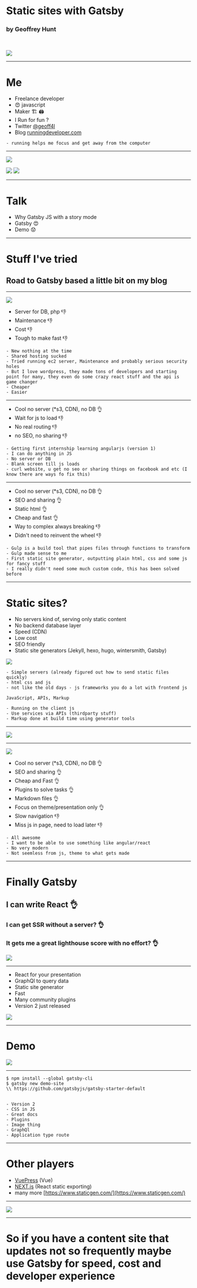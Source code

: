 
<Head>
  <title>Static sites with Gatsby</title>
  <link href="https://fonts.googleapis.com/css?family=Galindo" rel="stylesheet"/>
</Head>

# Static sites with Gatsby

### by Geoffrey Hunt

<Social/>

<br/>

![](images/gatsby.jpg)

---

# Me

- Freelance developer
- 😍 javascript
- Maker 🏗️ 🖨️
- I Run for fun ?
- Twitter [@geoff4l](https://twitter.com/geoff4l)
- Blog [runningdeveloper.com](https://runningdeveloper.com)

```notes
- running helps me focus and get away from the computer
```

---


![](images/wall.jpg)

![](images/ponte.jpg)
![](images/ponte_top.jpg)

---

# Talk

- Why Gatsby JS with a story mode
- Gatsby 😍
- Demo 😟

---

# Stuff I've tried
## Road to Gatsby based a little bit on my blog

---

![](images/wordpress-logo2.jpg)

- Server for DB, php 👎
- Maintenance 👎
- Cost 👎
- Tough to make fast 👎

```notes
- New nothing at the time
- Shared hosting sucked
- Tried running ec2 server, Maintenance and probably serious security holes
- But I love wordpress, they made tons of developers and starting point for many, they even do some crazy react stuff and the api is game changer
- Cheaper
- Easier
```

---


<ClickCode image="images/angular.png" imageTwo="images/angular_code.png"/>

- Cool no server (*s3, CDN), no DB 👌
- Wait for js to load 👎
- No real routing 👎
- no SEO, no sharing 👎

```notes
- Getting first internship learning angularjs (version 1)
- I can do anything in JS
- No server or DB
- Blank screen till js loads
- curl website, u get no seo or sharing things on facebook and etc (I know there are ways fo fix this)
```

---


<ClickCode image="images/gulp.png" imageTwo="images/gulp_code.png"/>

- Cool no server (*s3, CDN), no DB 👌
- SEO and sharing 👌
- Static html 👌
- Cheap and fast 👌
- Way to complex always breaking 👎
- Didn't need to reinvent the wheel 👎

```notes
- Gulp is a build tool that pipes files through functions to transform
- Gulp made sense to me 
- First static site generator, outputting plain html, css and some js for fancy stuff
- I really didn't need some much custom code, this has been solved before
```
---

# Static sites?

- No servers kind of, serving only static content
- No backend database layer
- Speed (CDN)
- Low cost
- SEO friendly
- Static site generators (Jekyll, hexo, hugo, wintersmith, Gatsby)

![](images/jam.png)

```notes
- Simple servers (already figured out how to send static files quickly)
- html css and js
- not like the old days - js frameworks you do a lot with frontend js

JavaScript, APIs, Markup

- Running on the client js
- Use services via APIs (thirdparty stuff)
- Markup done at build time using generator tools 

```

---

![](images/static_site.png)

---


![](images/hexo.png)

- Cool no server (*s3, CDN), no DB 👌
- SEO and sharing 👌
- Cheap and Fast 👌
- Plugins to solve tasks 👌
- Markdown files 👌
- Focus on theme/presentation only 👌
- Slow navigation 👎
- Miss js in page, need to load later 👎

```notes
- All awesome
- I want to be able to use something like angular/react
- No very modern
- Not seemless from js, theme to what gets made 
```

---

# Finally Gatsby
## I can write React 👌
### I can get SSR without a server? 👌
### It gets me a great lighthouse score with no effort? 👌

![](images/gatsby.jpg)

---


- React for your presentation
- GraphQl to query data
- Static site generator
- Fast
- Many community plugins
- Version 2 just released

![](images/gatsby_build.png)

---

# Demo

![](images/coding.webp)

---


```
$ npm install --global gatsby-cli
$ gatsby new demo-site 
\\ https://github.com/gatsbyjs/gatsby-starter-default
```

```notes

- Version 2
- CSS in JS
- Great docs
- Plugins
- Image thing
- GraphQl
- Application type route

```
---

# Other players

- [VuePress](https://vuepress.vuejs.org/) (Vue)
- [NEXT.js](https://nextjs.org/#static-exporting) (React static exporting)
- many more [https://www.staticgen.com/](https://www.staticgen.com/)

---

![](images/swag2.png)

---

# So if you have a content site that updates not so frequently maybe use Gatsby for speed, cost and developer experience

<Social/>

